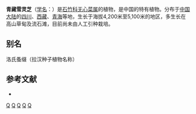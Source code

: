 {{Speciesbox
| taxon = Arenaria(植物) roborowskii
| authority = Maxim.
}}

'''青藏雪灵芝'''（[[学名|学名]]：{{lang|la|''Arenaria roborowskii''}}）是[[石竹科|石竹科]][[无心菜属|无心菜属]]的植物，是中国的特有植物。分布于[[中国大陆|中国大陆]]的[[四川|四川]]、[[西藏|西藏]]、[[青海|青海]]等地，生长于海拔4,200米至5,100米的地区，多生长在高山草甸及流石滩，目前尚未由人工引种栽培。

== 别名 ==
洛氏蚤缀（拉汉种子植物名称）

== 参考文献 ==
<div class="references-small">
* {{cite web| url =http://www.bioinfo.cn/db05/KmzwSpecies.php?action=view&id=3669| title =青藏雪灵芝| work =《中国高等植物数据库全库》| publisher =中国科学院微生物研究所| author =昆明植物研究所| accessdate =2009-02-24| deadurl =yes| archiveurl =https://web.archive.org/web/20160305103421/http://www.bioinfo.cn/db05/KmzwSpecies.php?action=view&id=3669| archivedate =2016-03-05}}
</div>
{{Taxonbar|from=Q15226632}}

[[Category:无心菜属|Q]]
[[Category:中国特有植物|Q]]
[[Category:四川植物|Q]]
[[Category:西藏植物|Q]]
[[Category:青海植物|Q]]


{{植物小作品}}